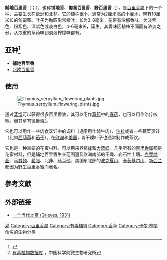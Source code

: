{{Distinguish|红花百里香}}{{Speciesbox
| image = Thymus serpyllum - Köhler–s Medizinal-Pflanzen-138.jpg
| image_caption = 《[[科勒藥用植物|科勒藥用植物]]》(1897), <br>''Thymus serpyllum''
| genus = Thymus
| species = serpyllum
| authority = [[L.|L.]]
| synonyms = {{hidden begin|toggle=left|title=列表}}
* ''Cunila thymoides'' L.
* ''Hedeoma thymoides'' (L.) Pers.
* ''Origanum serpyllum'' (L.) Kuntze
* ''Serpyllum angustifolium'' (Pers.) Fourr.
* ''Serpyllum citriodora'' Pall.
* ''Serpyllum vulgare'' Fourr.
* ''Thymbra ciliata'' Ten. nom. illeg.
* ''Thymus acicularis'' Besser nom. illeg.
* ''Thymus adscendens'' Bernh. ex Link
* ''Thymus affinis'' Vis.
* ''Thymus albidus'' Opiz
* ''Thymus angulosus'' Dulac
* ''Thymus angustifolius'' Pers. nom. illeg.
* ''Thymus angustifolius'' var. ''empetroides'' Wimm. & Grab.
* ''Thymus angustifolius'' var. ''ericoides'' Wimm. & Grab.
* ''Thymus angustifolius'' var. ''inolens'' Dumort.
* ''Thymus angustifolius'' var. ''intermedius'' Becker
* ''Thymus angustifolius'' var. ''linearifolius'' Wimm. & Grab.
* ''Thymus angustifolius'' var. ''pycnotrichus'' Uechtr.
* ''Thymus angustifolius'' var. ''rigidus'' Wimm. & Grab.
* ''Thymus angustifolius'' var. ''silvicola'' Wimm. & Grab.
* ''Thymus angustus'' Opiz ex Déségl.
* ''Thymus apricus'' Opiz
* ''Thymus aureus'' auct.
* ''Thymus azoricus'' Lodd. nom. inval.
* ''Thymus barbatus'' Opiz
* ''Thymus beneschianus'' Opiz
* ''Thymus borbasii'' Borbás
* ''Thymus caespitosus'' var. ''castriferrei'' (Borbás) Soó
* ''Thymus calcicolus'' Schur
* ''Thymus campestris'' Salisb. nom. illeg.
* ''Thymus carstiensis'' (Velen.) Ronniger
* ''Thymus caucasicus'' Willd. ex Benth.
* ''Thymus chamaedrys'' var. ''rotundifolius'' Nyman
* ''Thymus ciliatus'' Lam.
* ''Thymus citratus'' Dumort.
* ''Thymus citriodorus ''Schreb.
* ''Thymus communis'' Kitt.
* ''Thymus concolor'' Opiz
* ''Thymus dalmaticus'' var. ''carstiensis'' Velen.
* ''Thymus decumbens'' Bernh. ex Rchb.
* ''Thymus deflexus'' Benth.
* ''Thymus elatus'' Schrad. ex Rchb.
* ''Thymus ellipticus'' Heinr.Braun nom. illeg.
* ''Thymus ellipticus'' Opiz
* ''Thymus elongatus'' Opiz
* ''Thymus erioclados'' Borbás
* ''Thymus exserens'' Ehrh. ex Link
* ''Thymus flogellicaulis'' A.Kern.
* ''Thymus gizellae'' Borbás
* ''Thymus glabrescens'' Benth. nom. illeg.
* ''Thymus gratissimus'' Dufour ex Willk. & Lange
* ''Thymus hackelianus'' Opiz
* ''Thymus hausmannii'' Heinr.Braun
* ''Thymus hornungianus'' Opiz
* ''Thymus incanus'' Grossh. nom. illeg.
* ''Thymus incanus'' Willd. ex Benth. nom. illeg.
* ''Thymus includens'' Ehrh. ex Rchb.
* ''Thymus inodorus'' Lej. nom. illeg.
* ''Thymus interruptus'' Opiz
* ''Thymus jaquetianus'' (Ronniger) M.Debray
* ''Thymus kollmunzerianus'' Opiz ex Benth.
* ''Thymus kratzmannianus'' Opiz
* ''Thymus laevigatus'' Vahl
* ''Thymus linearifolius'' Heinr.Braun
* ''Thymus longistylus'' Opiz
* ''Thymus lucidus'' Willd.
* ''Thymus macrophyllus'' Heinr.Braun
* ''Thymus majoranifolius'' Desf.
* ''Thymus micranthus'' Wierzb. ex Opiz
* ''Thymus minutus'' Opiz
* ''Thymus muscosus'' Zaver.
* ''Thymus oblongifolius'' Heinr.Braun nom. illeg.
* ''Thymus ovatus'' var. ''concolor'' (Opiz) Formánek
* ''Thymus ovatus'' var. ''subcitratus'' (Schreb.) Formánek
* ''Thymus procerus'' Opiz ex Benth.
* ''Thymus procumbens'' Benth. ex Opiz
* ''Thymus pseudoserpyllum'' Rchb. ex Benth.
* ''Thymus pulegioides'' var. ''jaquetianus'' Ronniger
* ''Thymus pumilus'' Gueldenst. ex Ledeb.
* ''Thymus pusillus'' Gueldenst. ex Ledeb.
* ''Thymus pusio'' Dichtl
* ''Thymus pycnotrichus'' (Uechtr.) Ronniger
* ''Thymus radoi'' Borbás
* ''Thymus raripilus'' Dichtl
* ''Thymus reflexus'' Lej.
* ''Thymus reichelianus'' Opiz
* ''Thymus repens'' Gilib. nom. inval.
* ''Thymus rigidulus'' Kerguélen
* ''Thymus rigidus'' Rchb. ex Besser
* ''Thymus rotundifolius'' Schur nom. illeg.
* ''Thymus sanioi'' Borbás
* ''Thymus serbicus'' Petrovic
* ''Thymus serratus'' Opiz
* ''Thymus simplex'' Kitt.
* ''Thymus spathulatus'' var. ''castriferrei'' Borbás
* ''Thymus subcitratus'' Schreb.
* ''Thymus subhirsutus'' Borbás & Heinr.Braun
* ''Thymus variabilis'' Hoffmanns. & Link
* ''Thymus villosus ''Pall. ex M.Bieb. nom. illeg.
* ''Thymus wierzbickianus'' Opiz
* ''Thymus wondracekianus'' Opiz
* ''Ziziphora thymoides'' (L.) Roem. & Schult.
{{hidden end}}
|synonyms_ref = <ref name=tpl>{{cite web|url=http://www.theplantlist.org/tpl1.1/record/kew-205442|title=The Plant List: A Working List of All Plant Species}}</ref>
}}

'''鋪地百里香'''（{{sn|''Thymus serpyllum''}}；{{lang-en|creeping thyme}}），也称'''铺地香'''、'''匍匐百里香'''、'''野百里香'''（{{lang-en|wild thyme}}），是[[百里香屬|百里香屬]]下的一个[[种|种]]，主要生长在[[欧洲|欧洲]]和[[北非|北非]]。它的植株很小，通常为2厘米高的小灌木，带有10厘米长的匍匐茎。叶子为椭圆形常绿叶，长为3-8毫米。花带有浓郁香味，为淡紫色、粉紫色、洋紫色或淡白色，4-6毫米长，簇生。其香味因植株不同而有浓淡之分，从浓重的草药味到淡淡柠檬味都有。

== 亚种<ref>{{Cite web|title=''Thymus serpyllum'' L.|url=http://powo.science.kew.org/taxon/urn:lsid:ipni.org:names:30066276-2|accessdate=2020-01-18|author=|date=|format=|work=Plants of the World Online|publisher=Kew Science|language=}}</ref>==
* '''铺地百里香'''{{lang|la|''Thymus serpyllum'' subsp. ''serpyllum''}}
* [[北欧百里香|北欧百里香]]{{lang|la|''Thymus serpyllum'' subsp. ''tanaensis'' (Hyl.) Jalas}}

== 使用 ==
[[File:Thymus_serpyllum_flowering_plants.jpg|thumb]]

通过[[蒸馏|蒸馏]]可以获得很多百里香油，其可以用作[[草药|草药]]中的[[春药|春药]]，也可以用作治疗咳嗽。但其草有微量毒<ref>[http://www.bioinfo.cn/ydzw.php?v=y&ID=411 有毒植物数据库] {{webarchive|url=https://web.archive.org/web/20160305015714/http://www.bioinfo.cn/ydzw.php?v=y&ID=411 |date=2016-03-05 }}，中国科学院微生物研究所</ref>。

它也可以用作一些肉食烹饪中的调料（通常用作炖牛肉）、[[沙拉|沙拉]]或者一些蔬菜烹饪（比如[[西葫芦|西葫芦]]和[[茄子|茄子]]）。在[[欧洲|欧洲]]和[[美国|美国]]，其干燥叶子也通常制作成茶饮。

它也是一种重要的花蜜材料，可以用来养殖[[蜂|蜂]]和[[大蓝蝶|大蓝蝶]]。几乎所有的[[百里香属|百里香属]]都是花蜜材料，但是鋪地百里香生长范围遍及欧洲南部的干燥、岩石性土壤。[[克罗地亚|克罗地亚]]、[[马其顿|马其顿]]、[[希腊|希腊]]、北非、[[马耳他|马耳他]]、美国东北部的[[波克夏山|波克夏山]]、[[卡茨基尔山|卡茨基尔山]]、[[新西兰|新西兰]]都因为野生百里香蜜而著名。

== 參考文獻 ==
<div class="references-small">
<references></references>
</div>

== 外部链接 ==
{{Commons|Thymus serpyllum}}
* [http://botanical.com/botanical/mgmh/t/thywil17.html 一个当代本草 (Grieves, 1931)]
{{Taxonbar|from=Q147251}}

[[Category:藥用植物|灌]]
[[Category:百里香屬|Category:百里香屬]]
[[Category:有毒植物|Category:有毒植物]]
[[Category:香草|Category:香草]]
[[Category:卡尔·林奈命名的生物分类|Category:卡尔·林奈命名的生物分类]]